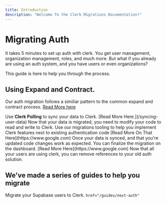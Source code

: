 ```yaml
---
title: Introduction
description: "Welcome To the Clerk Migrations Documentation!"
---
```


# Migrating Auth

It takes 5 minutes to set up auth with clerk. You get user management, organization management, roles, and much more. But what if you already are using an auth system, and you have users or even organizations?

This guide is here to help you through the process.

## Using Expand and Contract.
 
Our auth migration follows a similiar pattern to the common expand and contract process. [Read More here](https://www.prisma.io/dataguide/types/relational/expand-and-contract-pattern)

<Steps>
  <Step title="Sync Your Data to Clerk.">
    Use <b>Clerk Polling</b> to sync your data to Clerk. [Read More Here.](/syncing-user-data)
  </Step>
  <Step title="Modify Your Codebase to use Clerk">
    Now that your data is migrated, you need to modify your code to read and write to Clerk. 
    Use our migrations tooling to help you implement Clerk features next to existing authentication code [Read More On That Here](https://www.google.com)
  </Step>
  <Step title="Finalize">
    Once your data is synced, and that you're updated code changes work as expected. You can finalize the migration on the dashboard. [Read More Here](https://www.google.com)
  </Step>
  <Step title="Clean Up">
    Now that all your users are using clerk, you can remove references to your old auth solution.
  </Step>
</Steps>


## We've made a series of guides to help you migrate



<CardGroup cols={2}>
  <Card
    title="Supabase Guide"
    icon="square-bolt"
    color="#15593B"
    href="/guides/supabase"
  >
    Migrate your Supabase users to Clerk.
  </Card>
  <Card
    title="Next-Auth Guide"
    icon="key"
    iconType="solid"

    href="/guides/next-auth"

>


  </Card>
  <Card
    title="Auth0 Guide"
    icon="screwdriver-wrench"
    href="/guides/auth-0"
  >
  </Card>
  <Card
    title="Using Other Auth Providers"
    icon="stars"
    href="/guides/other-auth-providers"
  >
  </Card>
</CardGroup>
